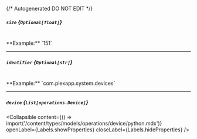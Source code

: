 {/* Autogenerated DO NOT EDIT  */}

##### `size` *{`Optional[float]`}*
<br/>
**Example:** `151`

---
##### `identifier` *{`Optional[str]`}*
<br/>
**Example:** `com.plexapp.system.devices`

---
##### `device` *{`List[operations.Device]`}*

<Collapsible content={() => import('/content/types/models/operations/device/python.mdx')} openLabel={Labels.showProperties} closeLabel={Labels.hideProperties} />



